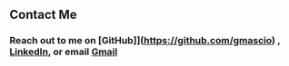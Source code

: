 ## Contact Me
### Reach out to me on [GitHub]](https://github.com/gmascio) , [LinkedIn](https://www.linkedin.com/in/ghelilamascio/), or email [Gmail](gmascio@sas.upenn.edu)